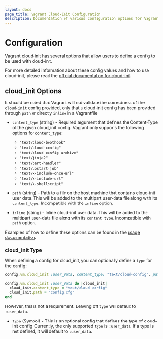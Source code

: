 ```yaml
---
layout: docs
page_title: Vagrant Cloud-Init Configuration
description: Documentation of various configuration options for Vagrant cloud-init
---
```


# Configuration

Vagrant cloud-init has several options that allow users to define a config to be
used with cloud-init.

For more detailed information about these config values and how to use cloud-init,
please read the [official documentation for cloud-init](https://cloudinit.readthedocs.io/en/latest/index.html).

## cloud_init Options

It should be noted that Vagrant will not validate the correctness of the `cloud-init`
config provided, only that a cloud-init config has been provided through `path`
or directly `inline` in a Vagrantfile.

- `content_type` (string) - Required argument that defines the Content-Type of the
  given cloud_init config. Vagrant only supports the following options for `content_type`:

  - `"text/cloud-boothook"`
  - `"text/cloud-config"`
  - `"text/cloud-config-archive"`
  - `"text/jinja2"`
  - `"text/part-handler"`
  - `"text/upstart-job"`
  - `"text/x-include-once-url"`
  - `"text/x-include-url"`
  - `"text/x-shellscript"`

- `path` (string) - Path to a file on the host machine that contains
  cloud-init user data. This will be added to the multipart user-data file along
  with its `content_type`. Incompatible with the `inline` option.
- `inline` (string) - Inline cloud-init user data. This will be added to the
  multipart user-data file along with its `content_type`. Incompatible with `path`
  option.

Examples of how to define these options can be found in the
[usage documentation](/docs/cloud-init/configuration).

### cloud_init Type

When defining a config for cloud_init, you can optionally define a `type` for the config:

```ruby
config.vm.cloud_init :user_data, content_type: "text/cloud-config", path: "config.cfg"

config.vm.cloud_init :user_data do |cloud_init|
  cloud_init.content_type = "text/cloud-config"
  cloud_init.path = "config.cfg"
end
```

However, this is not a requirement. Leaving off `type` will default to `:user_data`.

- `type` (Symbol) - This is an optional config that defines the type of
  cloud-init config. Currently, the only supported `type` is `:user_data`. If a type
  is not defined, it will default to `:user_data`.
